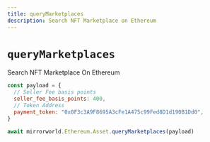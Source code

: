 ```yaml
---
title: queryMarketplaces
description: Search NFT Marketplace on Ethereum
---
```


# `queryMarketplaces`

Search NFT Marketplace On Ethereum

```js
const payload = {
  // Seller Fee basis points
  seller_fee_basis_points: 400,
  // Token Address
  payment_token: "0x0F3c3A9F8695A3cFe1A475c99Fed8D1d190B1Dd0",
}

await mirrorworld.Ethereum.Asset.queryMarketplaces(payload)
```
